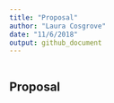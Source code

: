 ```yaml
---
title: "Proposal"
author: "Laura Cosgrove"
date: "11/6/2018"
output: github_document
---
```


```r
```

## Proposal
